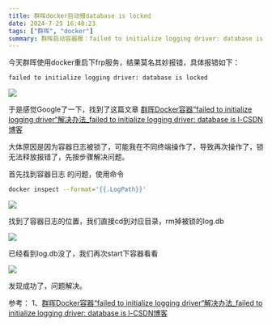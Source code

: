 ```yaml
---
title: 群晖docker启动报database is locked
date: 2024-7-25 16:40:23
tags: ["群晖", "docker"]
summary: 群晖启动容器报：failed to initialize logging driver: database is locked
---
```


今天群晖使用docker重启下frp服务，结果莫名其妙报错，具体报错如下：

```bash
failed to initialize logging driver: database is locked
```

![](https://dzh213.oss-cn-beijing.aliyuncs.com/blog/20240725163542.png)

于是感觉Google了一下，找到了这篇文章 [群晖Docker容器“failed to initialize logging driver“解决办法\_failed to initialize logging driver: database is l-CSDN博客](https://blog.csdn.net/qq_43419705/article/details/127337896)

大体原因是因为容器日志被锁了，可能我在不同终端操作了，导致再次操作了，锁无法释放报错了，先按步骤解决问题。

首先找到容器日志 的问题，使用命令
```bash
docker inspect --format='{{.LogPath}}'
```

![](https://dzh213.oss-cn-beijing.aliyuncs.com/blog/202407251639776.png)

找到了容器日志的位置，我们直接cd到对应目录，rm掉被锁的log.db

![](https://dzh213.oss-cn-beijing.aliyuncs.com/blog/202407251640229.png)

已经看到log.db没了，我们再次start下容器看看

![](https://dzh213.oss-cn-beijing.aliyuncs.com/blog/202407251641176.png)

发现成功了，问题解决。




参考：
1、[群晖Docker容器“failed to initialize logging driver“解决办法\_failed to initialize logging driver: database is l-CSDN博客](https://blog.csdn.net/qq_43419705/article/details/127337896)
